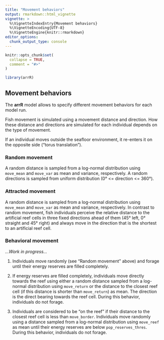 ```yaml
---
title: "Movement behaviors"
output: rmarkdown::html_vignette
vignette: >
  %\VignetteIndexEntry{Movement behaviors}
  %\VignetteEncoding{UTF-8}
  %\VignetteEngine{knitr::rmarkdown}
editor_options: 
  chunk_output_type: console
---
```


```r
knitr::opts_chunk$set(
  collapse = TRUE,
  comment = "#>"
)
```

```r
library(arrR)
```

## Movement behaviors

The **arrR** model allows to specify different movement behaviors for each model run.

Fish movement is simulated using a movement distance and direction. How these distance and directions are simulated for each individual depends on the type of movement.

If an individual moves outside the seafloor environment, it re-enters it on the opposite side ("torus translation"). 

### Random movement

A random distance is sampled from a log-normal distribution using `move_mean` and `move_var` as mean and variance, respectively. A random directions is sampled from uniform distribution (0° <= direction <= 360°).

### Attracted movement

A random distance is sampled from a log-normal distribution using `move_mean` and `move_var` as mean and variance, respectively. In contrast to random movement, fish individuals perceive the relative distance to the artificial reef cells in three fixed directions ahead of them (45° left, 0° straight and 45° right) and always move in the direction that is the shortest to an artificial reef cell.

### Behavioral movement

_...Work in progress..._

1) Individuals move randomly (see "Random movement" above) and forage until their energy reserves are filled completely. 

2) If energy reserves are filled completely, individuals move directly towards the reef using either a random distance sampled from a log-normal distribution using `move_return` or the distance to the closest reef cell (if this distance is shorter than `move_return`) as mean. The direction is the direct bearing towards the reef cell. During this behavior, individuals do not forage.

3) Individuals are considered to be "on the reef" if their distance to the closest reef cell is less than `move_border`. Individuals move randomly using a distance sampled from a log-normal distribution using `move_reef` as mean until their energy reserves are below `pop_reserves_thres`. During this behavior, individuals do not forage.

